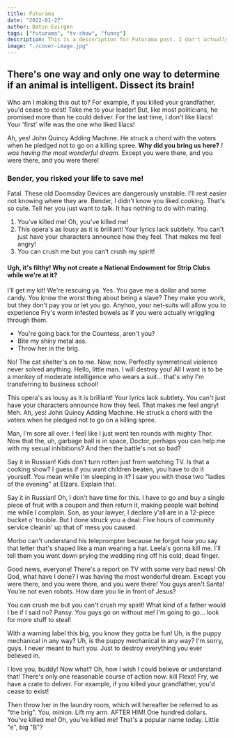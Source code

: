 ```yaml
---
title: Futurama
date: "2022-01-27"
author: Batın Evirgen
tags: ["futurama", "tv-show", "funny"]
description: This is a descsription for Futurama post. I don't actually know what to write in here. That's why I am writing random stuff like this.
image: "./cover-image.jpg"
---
```


## There's one way and only one way to determine if an animal is intelligent. Dissect its brain!

Who am I making this out to? For example, if you killed your grandfather, you'd cease to exist! Take me to your leader! But, like most politicians, he promised more than he could deliver. For the last time, I don't like lilacs! Your 'first' wife was the one who liked lilacs!

Ah, yes! John Quincy Adding Machine. He struck a chord with the voters when he pledged not to go on a killing spree. __Why did you bring us here?__ *I was having the most wonderful dream.* Except you were there, and you were there, and you were there!

### Bender, you risked your life to save me!

Fatal. These old Doomsday Devices are dangerously unstable. I'll rest easier not knowing where they are. Bender, I didn't know you liked cooking. That's so cute. Tell her you just want to talk. It has nothing to do with mating.

1. You've killed me! Oh, you've killed me!
2. This opera's as lousy as it is brilliant! Your lyrics lack subtlety. You can't just have your characters announce how they feel. That makes me feel angry!
3. You can crush me but you can't crush my spirit!

#### Ugh, it's filthy! Why not create a National Endowment for Strip Clubs while we're at it?

I'll get my kit! We're rescuing ya. Yes. You gave me a dollar and some candy. You know the worst thing about being a slave? They make you work, but they don't pay you or let you go. Anyhoo, your net-suits will allow you to experience Fry's worm infested bowels as if you were actually wriggling through them.

* You're going back for the Countess, aren't you?
* Bite my shiny metal ass.
* Throw her in the brig.

No! The cat shelter's on to me. Now, now. Perfectly symmetrical violence never solved anything. Hello, little man. I will destroy you! All I want is to be a monkey of moderate intelligence who wears a suit… that's why I'm transferring to business school!

This opera's as lousy as it is brilliant! Your lyrics lack subtlety. You can't just have your characters announce how they feel. That makes me feel angry! Meh. Ah, yes! John Quincy Adding Machine. He struck a chord with the voters when he pledged not to go on a killing spree.

Man, I'm sore all over. I feel like I just went ten rounds with mighty Thor. Now that the, uh, garbage ball is in space, Doctor, perhaps you can help me with my sexual inhibitions? And then the battle's not so bad?

Say it in Russian! Kids don't turn rotten just from watching TV. Is that a cooking show? I guess if you want children beaten, you have to do it yourself. You mean while I'm sleeping in it? I saw you with those two "ladies of the evening" at Elzars. Explain that.

Say it in Russian! Oh, I don't have time for this. I have to go and buy a single piece of fruit with a coupon and then return it, making people wait behind me while I complain. Son, as your lawyer, I declare y'all are in a 12-piece bucket o' trouble. But I done struck you a deal: Five hours of community service cleanin' up that ol' mess you caused.

Morbo can't understand his teleprompter because he forgot how you say that letter that's shaped like a man wearing a hat. Leela's gonna kill me. I'll tell them you went down prying the wedding ring off his cold, dead finger.

Good news, everyone! There's a report on TV with some very bad news! Oh God, what have I done? I was having the most wonderful dream. Except you were there, and you were there, and you were there! You guys aren't Santa! You're not even robots. How dare you lie in front of Jesus?

You can crush me but you can't crush my spirit! What kind of a father would I be if I said no? Pansy. You guys go on without me! I'm going to go… look for more stuff to steal!

With a warning label this big, you know they gotta be fun! Uh, is the puppy mechanical in any way? Uh, is the puppy mechanical in any way? I'm sorry, guys. I never meant to hurt you. Just to destroy everything you ever believed in.

I love you, buddy! Now what? Oh, how I wish I could believe or understand that! There's only one reasonable course of action now: kill Flexo! Fry, we have a crate to deliver. For example, if you killed your grandfather, you'd cease to exist!

Then throw her in the laundry room, which will hereafter be referred to as "the brig". You, minion. Lift my arm. AFTER HIM! One hundred dollars. You've killed me! Oh, you've killed me! That's a popular name today. Little "e", big "B"?
